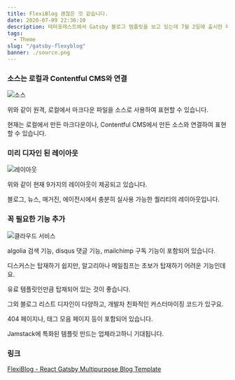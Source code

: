 ```yaml
---
title: FlexiBlog 괜찮은 것 같습니다.
date: 2020-07-09 22:36:10
description: 테마포레스트에서 Gatsby 블로그 템플릿을 보고 있는데 7월 2일에 출시한 따끈따끈한 템플릿이 있어 알려드립니다.
tags:
  - Theme
slug: "/gatsby-flexyblog"
banner: ./source.png
---
```


### 소스는 로컬과 Contentful CMS와 연결

![소스](./source.png)

위와 같이 원격, 로컬에서 마크다운 파일을 소스로 사용하여 표현할 수 있습니다.

현재는 로컬에서 만든 마크다운이나, Contentful CMS에서 만든 소스와 연결하여 표현할 수 있습니다.

### 미리 디자인 된 레이아웃

![레이아웃](./layouts.png)

위와 같이 현재 9가지의 레이아웃이 제공되고 있습니다.

블로그, 뉴스, 매거진, 에이전시에서 충분히 실사용 가능한 퀄리티의 레이아웃입니다.

### 꼭 필요한 기능 추가

![클라우드 서비스](./service.png)

algolia 검색 기능, disqus 댓글 기능, mailchimp 구독 기능이 포함되어 있습니다.

디스커스는 탑재하기 쉽지만, 알고리아나 메일침프는 초보가 탑재하기 어려운 기능인데요.

유료 템플릿인만큼 탑재되어 있는 것이 좋습니다.

그외 블로그 리스트 디자인이 다양하고, 개발자 친화적인 커스터마이징 코드가 있구요.

404 페이지나, 태그 모음 페이지 등이 포함되어 있습니다.

Jamstack에 특화된 템플릿 만드는 업체라고하니 기대됩니다.

### 링크

<a href="https://themeforest.net/item/flexiblog-react-gatsby-blog-template/27538998" target="_blank" rel="noopener noreferrer">FlexiBlog - React Gatsby Multipurpose Blog Template</a>

